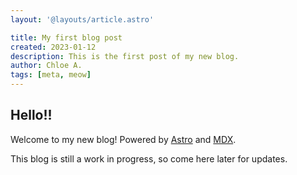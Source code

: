 ```yaml
---
layout: '@layouts/article.astro'

title: My first blog post
created: 2023-01-12
description: This is the first post of my new blog.
author: Chloe A.
tags: [meta, meow]
---
```


## Hello!!

Welcome to my new blog! Powered by [Astro][astro] and [MDX][mdx].

This blog is still a work in progress, so come here later for updates.

[astro]: https://astro.build 'Astro'
[mdx]: https://mdxjs.com 'MDX'
